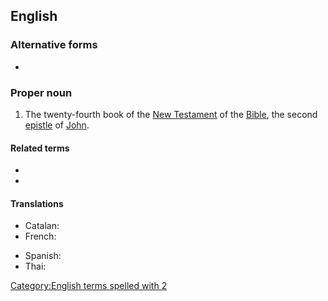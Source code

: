 ==English==

===Alternative forms===
* {{l|en|2 Joh.}} {{qualifier|rare abbreviation}}

===Proper noun===
{{en-proper noun}}
{{book of the Bible|Second Epistle of John}}

# {{lb|en|biblical}} The twenty-fourth book of the [[New Testament]] of the [[Bible]], the second [[epistle]] of [[John]].

====Related terms====
* {{l|en|1 John}}
* {{l|en|3 John}}

====Translations====
{{trans-top|Book of the Bible}}
* Catalan: {{t|ca|2 Joan}}
* French: {{t|fr|2 Jean|m}}
{{trans-mid}}
* Spanish: {{t|es|2 Juan|m}}
* Thai: {{t|th|๒ ยอห์น}}
{{trans-bottom}}

[[Category:English terms spelled with 2]]